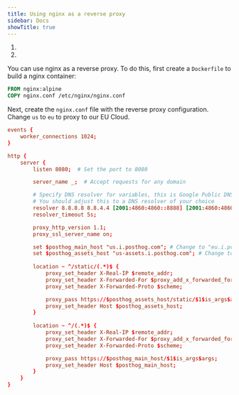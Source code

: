 ```yaml
---
title: Using nginx as a reverse proxy
sidebar: Docs
showTitle: true
---
```



<CalloutBox icon="IconWarning" title="Warning" type="fyi">

  1. <ProxyWarning />
  2. <RegionWarning />

</CalloutBox>

You can use nginx as a reverse proxy. To do this, first create a `Dockerfile` to build a nginx container:

```dockerfile
FROM nginx:alpine
COPY nginx.conf /etc/nginx/nginx.conf
```

Next, create the `nginx.conf` file with the reverse proxy configuration. Change `us` to `eu` to proxy to our EU Cloud.

```nginx.conf
events {
    worker_connections 1024;
}

http {
    server {
        listen 8080;  # Set the port to 8080

        server_name _;  # Accept requests for any domain

        # Specify DNS resolver for variables, this is Google Public DNS
        # You should adjust this to a DNS resolver of your choice
        resolver 8.8.8.8 8.8.4.4 [2001:4860:4860::8888] [2001:4860:4860::8844] valid=300s;
        resolver_timeout 5s;

        proxy_http_version 1.1;
        proxy_ssl_server_name on;

        set $posthog_main_host "us.i.posthog.com"; # Change to "eu.i.posthog.com" for EU
        set $posthog_assets_host "us-assets.i.posthog.com"; # Change to "eu-assets.i.posthog.com" for EU
    
        location ~ ^/static/(.*)$ {
            proxy_set_header X-Real-IP $remote_addr;
            proxy_set_header X-Forwarded-For $proxy_add_x_forwarded_for;
            proxy_set_header X-Forwarded-Proto $scheme;

            proxy_pass https://$posthog_assets_host/static/$1$is_args$args;
            proxy_set_header Host $posthog_assets_host;
        }
    
        location ~ ^/(.*)$ {
            proxy_set_header X-Real-IP $remote_addr;
            proxy_set_header X-Forwarded-For $proxy_add_x_forwarded_for;
            proxy_set_header X-Forwarded-Proto $scheme;

            proxy_pass https://$posthog_main_host/$1$is_args$args;
            proxy_set_header Host $posthog_main_host;
        }
    }
}
```

